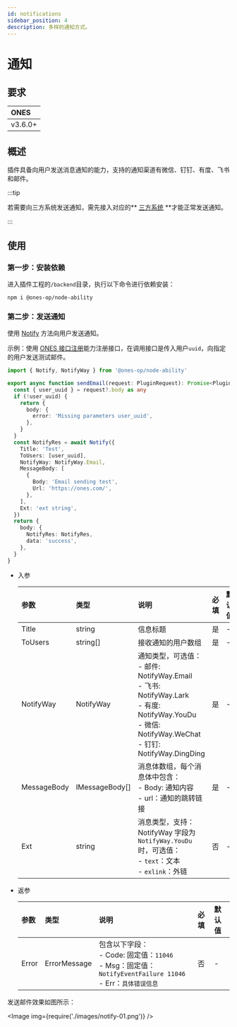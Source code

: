 ```yaml
---
id: notifications
sidebar_position: 4
description: 多样的通知方式。
---
```



# 通知

## 要求

| ONES    |
| :------ |
| v3.6.0+ |

## 概述

插件具备向用户发送消息通知的能力，支持的通知渠道有微信、钉钉、有度、飞书和邮件。

:::tip

若需要向三方系统发送通知，需先接入对应的** [三方系统](../business/account/synchronize-with-third-party-system/synchronize-with-third-party-system.mdx) **才能正常发送通知。

:::

## 使用

### 第一步：安装依赖

进入插件工程的`/backend`目录，执行以下命令进行依赖安装：

```shell
npm i @ones-op/node-ability
```

### 第二步：发送通知

使用 [Notify](../../reference/packages/node-ability/node-ability.mdx#Notify) 方法向用户发送通知。

示例：使用 [ONES 接口注册](../business/ONES-API/ONES-API-registration)能力注册接口，在调用接口是传入用户`uuid`，向指定的用户发送测试邮件。

```typescript
import { Notify, NotifyWay } from '@ones-op/node-ability'

export async function sendEmail(request: PluginRequest): Promise<PluginResponse> {
  const { user_uuid } = request?.body as any
  if (!user_uuid) {
    return {
      body: {
        error: 'Missing parameters user_uuid',
      },
    }
  }
  const NotifyRes = await Notify({
    Title: 'Test',
    ToUsers: [user_uuid],
    NotifyWay: NotifyWay.Email,
    MessageBody: [
      {
        Body: 'Email sending test',
        Url: 'https://ones.com/',
      },
    ],
    Ext: 'ext string',
  })
  return {
    body: {
      NotifyRes: NotifyRes,
      data: 'success',
    },
  }
}
```

- 入参

  | **参数**    | **类型**       | **说明**                                                                                                                                                               | **必填** | **默认值** |
  | :---------- | :------------- | :--------------------------------------------------------------------------------------------------------------------------------------------------------------------- | :------- | :--------- |
  | Title       | string         | 信息标题                                                                                                                                                               | 是       | -          |
  | ToUsers     | string[]       | 接收通知的用户数组                                                                                                                                                     | 是       | -          |
  | NotifyWay   | NotifyWay      | 通知类型，可选值：<br />- 邮件: NotifyWay.Email<br />- 飞书: NotifyWay.Lark<br />- 有度: NotifyWay.YouDu<br />- 微信: NotifyWay.WeChat<br />- 钉钉: NotifyWay.DingDing | 是       | -          |
  | MessageBody | IMessageBody[] | 消息体数组，每个消息体中包含：<br />- Body: 通知内容<br />- url：通知的跳转链接                                                                                        | 是       | -          |
  | Ext         | string         | 消息类型，支持：<br/>NotifyWay 字段为`NotifyWay.YouDu`时，可选值：<br/>- `text`：文本<br />- `exlink`：外链                                                            | 否       | -          |

- 返参

  | **参数** | **类型**     | **说明**                                                                                                                    | **必填** | **默认值** |
  | :------- | :----------- | :-------------------------------------------------------------------------------------------------------------------------- | :------- | :--------- |
  | Error    | ErrorMessage | 包含以下字段：<br />- Code: 固定值：`11046`<br />- Msg：固定值：`NotifyEventFailure 11046`<br />- Err：`具体错误信息`<br /> | 否       | -          |

发送邮件效果如图所示：

<Image img={require('./images/notify-01.png')} />
